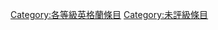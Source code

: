 {{Wikipedia category}}
{{emptycat}}
{{Articles by Quality|topic=英格蘭|project=英格蘭|format=toc}}
[[Category:各等級英格蘭條目|Category:各等級英格蘭條目]]
[[Category:未評級條目|Category:未評級條目]]